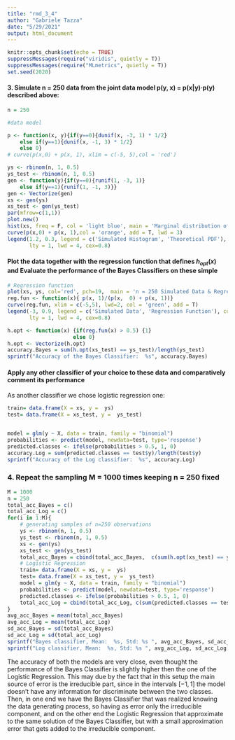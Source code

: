 ```yaml
---
title: "rmd_3_4"
author: "Gabriele Tazza"
date: "5/29/2021"
output: html_document
---
```


```r
knitr::opts_chunk$set(echo = TRUE)
suppressMessages(require("viridis", quietly = T))
suppressMessages(require("MLmetrics", quietly = T))
set.seed(2020)
```


#### 3. Simulate n = 250 data from the joint data model p(y, x) = p(x|y)·p(y) described above:

```r
n = 250

#data model

p <- function(x, y){if(y==0){dunif(x, -3, 1) * 1/2}
    else if(y==1){dunif(x, -1, 3) * 1/2}
    else 0}
# curve(p(x,0) + p(x, 1), xlim = c(-5, 5),col = 'red')

ys <- rbinom(n, 1, 0.5)
ys_test <- rbinom(n, 1, 0.5)
gen <- function(y){if(y==0){runif(1, -3, 1)}
    else if(y==1){runif(1, -1, 3)}}
gen <- Vectorize(gen)
xs <- gen(ys)
xs_test <- gen(ys_test)
par(mfrow=c(1,1))
plot.new()
hist(xs, freq = F, col = 'light blue', main = 'Marginal distribution of the variable X')
curve(p(x,0) + p(x, 1),col = 'orange', add = T, lwd = 3)
legend(1.2, 0.3, legend = c('Simulated Histogram', 'Theoretical PDF'), col = c('light blue', 'orange'), 
       lty = 1, lwd = 4, cex=0.8)

```


#### Plot the data together with the regression function that defines $h_{opt}(x)$ and Evaluate the performance of the Bayes Classifiers on these simple

```r
# Regression function
plot(xs, ys, col='red', pch=19,  main = 'n = 250 Simulated Data & Regression Function')
reg.fun <- function(x){ p(x, 1)/(p(x,  0) + p(x, 1))}
curve(reg.fun, xlim = c(-5,5), lwd=2, col = 'green', add = T)
legend(-3, 0.9, legend = c('Simulated Data', 'Regression Function'), col = c('red', 'green'), 
       lty = 1, lwd = 4, cex=0.8)

h.opt <- function(x) {if(reg.fun(x) > 0.5) {1}
                     else 0}
h.opt <- Vectorize(h.opt)
accuracy.Bayes = sum(h.opt(xs_test) == ys_test)/length(ys_test)
sprintf("Accuracy of the Bayes Classifier:  %s", accuracy.Bayes)
```

#### Apply any other classifier of your choice to these data and comparatively comment its performance

As another classifier we chose logistic regression one:
```r
train= data.frame(X = xs, y =  ys)
test= data.frame(X = xs_test, y =  ys_test)


model = glm(y ~ X, data = train, family = "binomial")
probabilities <- predict(model, newdata=test, type='response')
predicted.classes <- ifelse(probabilities > 0.5, 1, 0)
accuracy.Log = sum(predicted.classes == test$y)/length(test$y)
sprintf("Accuracy of the Log classifier:  %s", accuracy.Log)
```

### 4. Repeat the sampling M = 1000 times keeping n = 250 fixed

```r
M = 1000
n = 250
total_acc_Bayes = c()
total_acc_Log = c()
for(i in 1:M){
    # generating samples of n=250 observations
    ys <- rbinom(n, 1, 0.5)
    ys_test <- rbinom(n, 1, 0.5)
    xs <- gen(ys)
    xs_test <- gen(ys_test)
    total_acc_Bayes = cbind(total_acc_Bayes,  c(sum(h.opt(xs_test) == ys_test)/length(ys_test)))
    # Logistic Regression
    train= data.frame(X = xs, y =  ys)
    test= data.frame(X = xs_test, y =  ys_test)
    model = glm(y ~ X, data = train, family = "binomial")
    probabilities <- predict(model, newdata=test, type='response')
    predicted.classes <- ifelse(probabilities > 0.5, 1, 0)
    total_acc_Log = cbind(total_acc_Log, c(sum(predicted.classes == test$y)/length(test$y)))
}
avg_acc_Bayes = mean(total_acc_Bayes)
avg_acc_Log = mean(total_acc_Log)
sd_acc_Bayes = sd(total_acc_Bayes)
sd_acc_Log = sd(total_acc_Log)
sprintf("Bayes classifier, Mean:  %s, Std: %s ", avg_acc_Bayes, sd_acc_Bayes)
sprintf("Log classifier, Mean:  %s, Std: %s ", avg_acc_Log, sd_acc_Log)

```

The accuracy of both the models are very close, even thought the performance of the Bayes Classifier is slightly higher then the one of the Logistic Regression.
This may due by the fact that in this setup the main source of error is the irreducible part, since in the intervals $[-1, 1]$ the model doesn't have any information for discriminate between the two classes. <br>
Then, in one end we have the Bayes Classifier that was realized knowing the data generating process, so having as error only the irreducible component, and on the other end the Logistic Regression that approximate to the same solution of the Bayes Classifier, but with a small approximation error that gets added to the irreducible component.
